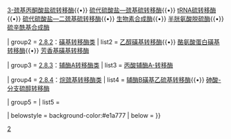 {{Navbox
| name = 含硫基团转移酶类
| title = 含[[硫]]基团转移酶类（[[EC编号|EC]] 2.8）
| titlestyle = background:#ffe777
| groupstyle = background-color:#f6b666
| evenstyle = background:#fff1f1

| group1 = [[EC编号列表_(EC_2)#EC_2.8.1_硫转移酶类|2.8.1]]：[[硫转移酶类]]
| list1 = [[硫代硫酸盐硫转移酶]]（[[硫氰酸酶]]）{{•}} [[3-巯基丙酮酸盐硫转移酶]]{{•}} [[硫代硫酸盐—巯基硫转移酶]]{{•}} [[tRNA硫转移酶]]{{•}} [[硫代硫酸盐—二巯基硫转移酶]]{{•}} [[生物素合成酶]]{{•}} [[半胱氨酸脱硫酶]]{{•}} [[硫辛酰基合成酶]]

| group2 = [[EC编号列表_(EC_2)#EC_2.8.2_磺基转移酶类|2.8.2]]：[[磺基转移酶类]]
| list2 = [[乙醇磺基转移酶]]{{•}} [[酪氨酸蛋白磺基转移酶]]{{•}} [[芳香基磺基转移酶]]

| group3 = [[EC编号列表_(EC_2)#EC_2.8.3_辅酶A转移酶类|2.8.3]]：[[辅酶A转移酶类]]
| list3 = [[丙酸辅酶A-转移酶]]

| group4 = [[EC编号列表_(EC_2)#EC_2.8.4_烷巯基转移酶类|2.8.4]]：[[烷巯基转移酶类]]
| list4 = [[辅酶B磺基乙硫基转移酶]]{{•}} [[砷酸-分支硫醇转移酶]]

| group5 = 
| list5 = 

| belowstyle = background-color:#e1a777
| below = {{酶类导航}}
}}

<noinclude>
[[Category:酶模板|2]]
</noinclude>